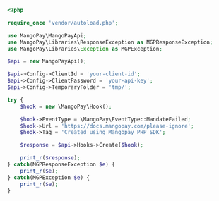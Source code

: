   
```php PHP
<?php 

require_once 'vendor/autoload.php';

use MangoPay\MangoPayApi;
use MangoPay\Libraries\ResponseException as MGPResponseException;
use MangoPay\Libraries\Exception as MGPException;

$api = new MangoPayApi();

$api->Config->ClientId = 'your-client-id';
$api->Config->ClientPassword = 'your-api-key';
$api->Config->TemporaryFolder = 'tmp/';

try {
    $hook = new \MangoPay\Hook();

    $hook->EventType = \MangoPay\EventType::MandateFailed;
    $hook->Url = 'https://docs.mangopay.com/please-ignore';
    $hook->Tag = 'Created using Mangopay PHP SDK';

    $response = $api->Hooks->Create($hook);

    print_r($response);
} catch(MGPResponseException $e) {
    print_r($e);
} catch(MGPException $e) {
    print_r($e);
}  
```
